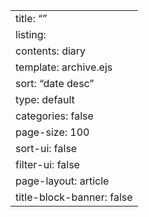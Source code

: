 ---
title: ""
listing:
  contents: diary
  template: archive.ejs
  sort: "date desc"
  type: default
  categories: false
  page-size: 100
  sort-ui: false
  filter-ui: false
page-layout: article
title-block-banner: false
---